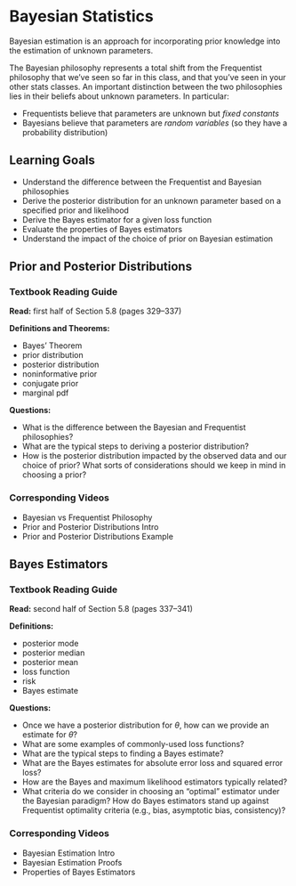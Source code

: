 # Bayesian Statistics

Bayesian estimation is an approach for incorporating prior knowledge into the estimation of unknown parameters. 

The Bayesian philosophy represents a total shift from the Frequentist philosophy that we've seen so far in this class, and that you've seen in your other stats classes. An important distinction between the two philosophies lies in their beliefs about unknown parameters. In particular:

- Frequentists believe that parameters are unknown but *fixed constants*
- Bayesians believe that parameters are *random variables* (so they have a probability distribution)




## Learning Goals {-}

- Understand the difference between the Frequentist and Bayesian philosophies
- Derive the posterior distribution for an unknown parameter based on a specified prior and likelihood
- Derive the Bayes estimator for a given loss function
- Evaluate the properties of Bayes estimators
- Understand the impact of the choice of prior on Bayesian estimation




## Prior and Posterior Distributions

### Textbook Reading Guide {-}

**Read:** first half of Section 5.8 (pages 329--337)

**Definitions and Theorems:**

- Bayes' Theorem
- prior distribution
- posterior distribution
- noninformative prior
- conjugate prior
- marginal pdf

**Questions:** 

- What is the difference between the Bayesian and Frequentist philosophies?
- What are the typical steps to deriving a posterior distribution?
- How is the posterior distribution impacted by the observed data and our choice of prior? What sorts of considerations should we keep in mind in choosing a prior?

### Corresponding Videos {-}

- Bayesian vs Frequentist Philosophy
- Prior and Posterior Distributions Intro
- Prior and Posterior Distributions Example



## Bayes Estimators

### Textbook Reading Guide {-}

**Read:** second half of Section 5.8 (pages 337--341)

**Definitions:**

- posterior mode
- posterior median
- posterior mean
- loss function
- risk
- Bayes estimate

**Questions:** 

- Once we have a posterior distribution for $\theta$, how can we provide an estimate for $\theta$? 
- What are some examples of commonly-used loss functions?
- What are the typical steps to finding a Bayes estimate?
- What are the Bayes estimates for absolute error loss and squared error loss?
- How are the Bayes and maximum likelihood estimators typically related? 
- What criteria do we consider in choosing an "optimal" estimator under the Bayesian paradigm? How do Bayes estimators stand up against Frequentist optimality criteria (e.g., bias, asymptotic bias, consistency)?


### Corresponding Videos {-}

- Bayesian Estimation Intro
- Bayesian Estimation Proofs
- Properties of Bayes Estimators

